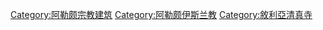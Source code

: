 [[Category:阿勒颇宗教建筑|Category:阿勒颇宗教建筑]]
[[Category:阿勒颇伊斯兰教|Category:阿勒颇伊斯兰教]]
[[Category:敘利亞清真寺|Category:敘利亞清真寺]]